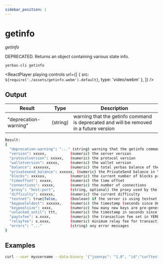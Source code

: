 ```yaml
---
sidebar_position: 1
---
```



# getinfo

_getinfo_

DEPRECATED. Returns an object containing various state info.

`yerbas-cli getinfo `

<ReactPlayer
  playing
  controls
  url={[
    { src: `${require('./assets/getinfo.webm').default}`, type: 'video/webm' },
  ]}
/>

## Output

| Result                | Type     | Description                                                                            |
| --------------------- | -------- | -------------------------------------------------------------------------------------- |
| "deprecation-warning" | (string) | warning that the getinfo command is deprecated and will be removed in a future version |

```bash
Result:
{
  "deprecation-warning": "..." (string) warning that the getinfo command is deprecated and will be removed in a future version
  "version": xxxxx,           (numeric) the server version
  "protocolversion": xxxxx,   (numeric) the protocol version
  "walletversion": xxxxx,     (numeric) the wallet version
  "balance": xxxxxxx,         (numeric) the total yerbas balance of the wallet
  "privatesend_balance": xxxxxx, (numeric) the PrivateSend balance in YERB
  "blocks": xxxxxx,           (numeric) the current number of blocks processed in the server
  "timeoffset": xxxxx,        (numeric) the time offset
  "connections": xxxxx,       (numeric) the number of connections
  "proxy": "host:port",       (string, optional) the proxy used by the server
  "difficulty": xxxxxx,       (numeric) the current difficulty
  "testnet": true|false,      (boolean) if the server is using testnet or not
  "keypoololdest": xxxxxx,    (numeric) the timestamp (seconds since Unix epoch) of the oldest pre-generated key in the key pool
  "keypoolsize": xxxx,        (numeric) how many new keys are pre-generated
  "unlocked_until": ttt,      (numeric) the timestamp in seconds since epoch (midnight Jan 1 1970 GMT) that the wallet is unlocked for transfers, or 0 if the wallet is locked
  "paytxfee": x.xxxx,         (numeric) the transaction fee set in YERB/kB
  "relayfee": x.xxxx,         (numeric) minimum relay fee for transactions in YERB/kB
  "errors": "..."             (string) any error messages
}
```

## Examples

```bash
curl --user myusername --data-binary '{"jsonrpc": "1.0", "id":"curltest", "method": "getinfo", "params": [] }' -H 'content-type: text/plain;' http://127.0.0.1:9998/
```
